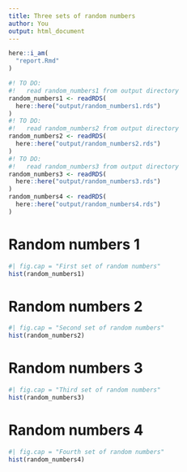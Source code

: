 ```yaml
---
title: Three sets of random numbers
author: You
output: html_document
---
```


```r
here::i_am(
  "report.Rmd"
)
```

```r
#! TO DO: 
#!   read random_numbers1 from output directory
random_numbers1 <- readRDS(
  here::here("output/random_numbers1.rds")
)
#! TO DO: 
#!   read random_numbers2 from output directory
random_numbers2 <- readRDS(
  here::here("output/random_numbers2.rds")
)
#! TO DO: 
#!   read random_numbers3 from output directory
random_numbers3 <- readRDS(
  here::here("output/random_numbers3.rds")
)
random_numbers4 <- readRDS(
  here::here("output/random_numbers4.rds")
)
```

# Random numbers 1

```r
#| fig.cap = "First set of random numbers"
hist(random_numbers1)
```

# Random numbers 2

```r
#| fig.cap = "Second set of random numbers"
hist(random_numbers2)
```

# Random numbers 3

```r
#| fig.cap = "Third set of random numbers"
hist(random_numbers3)
```

# Random numbers 4
```r
#| fig.cap = "Fourth set of random numbers"
hist(random_numbers4)
```